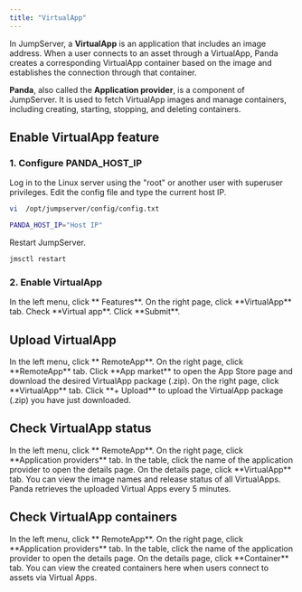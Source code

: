 ```yaml
---
title: "VirtualApp"
---
```


In JumpServer, a **VirtualApp** is an application that includes an image address. When a user connects to an asset through a VirtualApp, Panda creates a corresponding VirtualApp container based on the image and establishes the connection through that container.

**Panda**, also called the **Application provider**, is a component of JumpServer. It is used to fetch VirtualApp images and manage containers, including creating, starting, stopping, and deleting containers.

## Enable VirtualApp feature

### 1. Configure PANDA_HOST_IP
<Steps>

<Step>
Log in to the Linux server using the "root" or another user with superuser privileges.
</Step>

<Step>
Edit the config file and type the current host IP.

```bash
vi  /opt/jumpserver/config/config.txt
```
```bash
PANDA_HOST_IP="Host IP"
```
</Step>

<Step>
Restart JumpServer.

```bash
jmsctl restart
```
</Step>

</Steps>

### 2. Enable VirtualApp
<Steps>

<Step>
<Nav name="system-settings" />
</Step>

<Step>
In the left menu, click **<Icon icon="star" /> Features**.
</Step>

<Step>
On the right page, click **VirtualApp** tab.
</Step>

<Step>
Check **Virtual app**.
</Step>

<Step>
Click **Submit**.
</Step>

</Steps>

## Upload VirtualApp
<Steps>

<Step>
<Nav name="system-settings" />
</Step>

<Step>
In the left menu, click **<Icon icon="desktop" /> RemoteApp**.
</Step>

<Step>
On the right page, click **RemoteApp** tab.
</Step>

<Step>
Click **App market** to open the App Store page and download the desired VirtualApp package (.zip).
</Step>

<Step>
On the right page, click **VirtualApp** tab.
</Step>

<Step>
Click **+ Upload** to upload the VirtualApp package (.zip) you have just downloaded.
</Step>

</Steps>

## Check VirtualApp status
<Steps>

<Step>
<Nav name="system-settings" />
</Step>

<Step>
In the left menu, click **<Icon icon="desktop" /> RemoteApp**.
</Step>

<Step>
On the right page, click **Application providers** tab.
</Step>

<Step>
In the table, click the name of the application provider to open the details page.
</Step>

<Step>
On the details page, click **VirtualApp** tab. 
</Step>

<Step>
You can view the image names and release status of all VirtualApps.
</Step>

</Steps>

<Note>
Panda retrieves the uploaded Virtual Apps every 5 minutes.
</Note>

## Check VirtualApp containers
<Steps>

<Step>
<Nav name="system-settings" />
</Step>

<Step>
In the left menu, click **<Icon icon="desktop" /> RemoteApp**.
</Step>

<Step>
On the right page, click **Application providers** tab.
</Step>

<Step>
In the table, click the name of the application provider to open the details page.
</Step>

<Step>
On the details page, click **Container** tab.
</Step>

<Step>
You can view the created containers here when users connect to assets via Virtual Apps.
</Step>

</Steps>